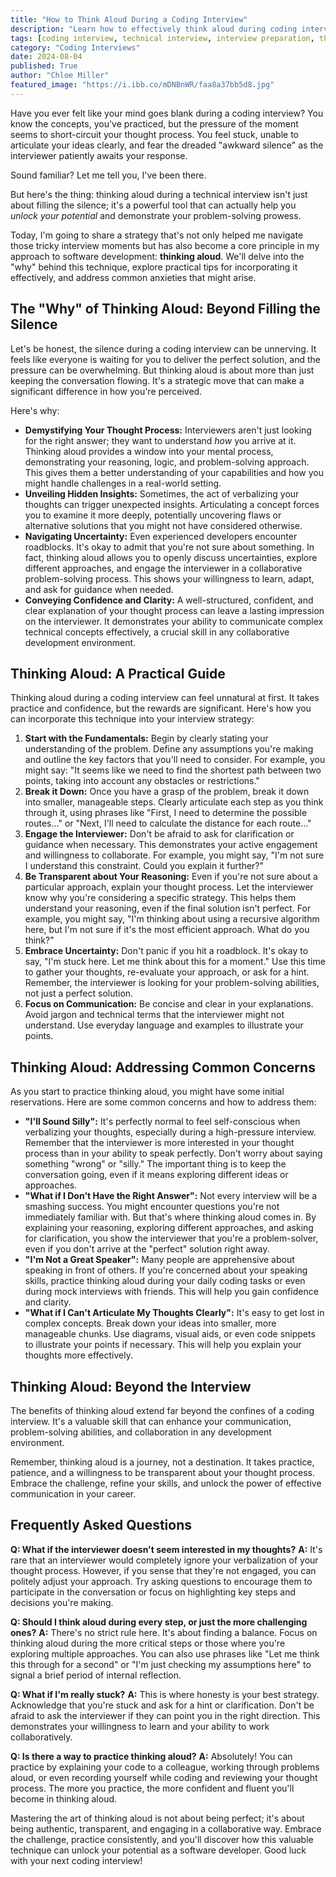 ```yaml
---
title: "How to Think Aloud During a Coding Interview"
description: "Learn how to effectively think aloud during coding interviews, demonstrating your problem-solving skills and impressing interviewers. Explore the benefits, practical tips, and address common concerns to enhance your interview performance."
tags: [coding interview, technical interview, interview preparation, thinking aloud, problem-solving, communication skills, software development, career advice, interview tips, interview strategies]
category: "Coding Interviews"
date: 2024-08-04
published: True
author: "Chloe Miller"
featured_image: "https://i.ibb.co/mDNBnWR/faa8a37bb5d8.jpg"
---
```



Have you ever felt like your mind goes blank during a coding interview?  You know the concepts, you've practiced, but the pressure of the moment seems to short-circuit your thought process. You feel stuck, unable to articulate your ideas clearly, and fear the dreaded "awkward silence" as the interviewer patiently awaits your response. 

Sound familiar?  Let me tell you, I've been there.  

But here's the thing: thinking aloud during a technical interview isn't just about filling the silence; it's a powerful tool that can actually help you *unlock your potential* and demonstrate your problem-solving prowess. 

Today, I'm going to share a strategy that's not only helped me navigate those tricky interview moments but has also become a core principle in my approach to software development: **thinking aloud**. We'll delve into the "why" behind this technique, explore practical tips for incorporating it effectively, and address common anxieties that might arise.

##  The "Why" of Thinking Aloud: Beyond Filling the Silence

Let's be honest, the silence during a coding interview can be unnerving. It feels like everyone is waiting for you to deliver the perfect solution, and the pressure can be overwhelming. But thinking aloud is about more than just keeping the conversation flowing. It's a strategic move that can make a significant difference in how you're perceived.

Here's why:

* **Demystifying Your Thought Process:** Interviewers aren't just looking for the right answer; they want to understand *how* you arrive at it. Thinking aloud provides a window into your mental process, demonstrating your reasoning, logic, and problem-solving approach. This gives them a better understanding of your capabilities and how you might handle challenges in a real-world setting.
* **Unveiling Hidden Insights:** Sometimes, the act of verbalizing your thoughts can trigger unexpected insights.  Articulating a concept forces you to examine it more deeply, potentially uncovering flaws or alternative solutions that you might not have considered otherwise.
* **Navigating Uncertainty:**  Even experienced developers encounter roadblocks. It's okay to admit that you're not sure about something. In fact, thinking aloud allows you to openly discuss uncertainties, explore different approaches, and engage the interviewer in a collaborative problem-solving process.  This shows your willingness to learn, adapt, and ask for guidance when needed.
* **Conveying Confidence and Clarity:**  A well-structured, confident, and clear explanation of your thought process can leave a lasting impression on the interviewer. It demonstrates your ability to communicate complex technical concepts effectively, a crucial skill in any collaborative development environment.

##  Thinking Aloud: A Practical Guide

Thinking aloud during a coding interview can feel unnatural at first. It takes practice and confidence, but the rewards are significant. Here's how you can incorporate this technique into your interview strategy:

1. **Start with the Fundamentals:**  Begin by clearly stating your understanding of the problem.  Define any assumptions you're making and outline the key factors that you'll need to consider. For example, you might say: "It seems like we need to find the shortest path between two points, taking into account any obstacles or restrictions."
2. **Break it Down:**  Once you have a grasp of the problem, break it down into smaller, manageable steps.  Clearly articulate each step as you think through it, using phrases like "First, I need to determine the possible routes..." or "Next, I'll need to calculate the distance for each route..."
3. **Engage the Interviewer:**  Don't be afraid to ask for clarification or guidance when necessary.  This demonstrates your active engagement and willingness to collaborate. For example, you might say, "I'm not sure I understand this constraint. Could you explain it further?"
4. **Be Transparent about Your Reasoning:** Even if you're not sure about a particular approach, explain your thought process.  Let the interviewer know why you're considering a specific strategy. This helps them understand your reasoning, even if the final solution isn't perfect. For example, you might say, "I'm thinking about using a recursive algorithm here, but I'm not sure if it's the most efficient approach.  What do you think?"
5. **Embrace Uncertainty:**  Don't panic if you hit a roadblock. It's okay to say, "I'm stuck here. Let me think about this for a moment."  Use this time to gather your thoughts, re-evaluate your approach, or ask for a hint.  Remember, the interviewer is looking for your problem-solving abilities, not just a perfect solution.
6. **Focus on Communication:**  Be concise and clear in your explanations.  Avoid jargon and technical terms that the interviewer might not understand. Use everyday language and examples to illustrate your points.

##  Thinking Aloud: Addressing Common Concerns

As you start to practice thinking aloud, you might have some initial reservations.  Here are some common concerns and how to address them:

* **"I'll Sound Silly":**  It's perfectly normal to feel self-conscious when verbalizing your thoughts, especially during a high-pressure interview.  Remember that the interviewer is more interested in your thought process than in your ability to speak perfectly.  Don't worry about saying something "wrong" or "silly."  The important thing is to keep the conversation going, even if it means exploring different ideas or approaches. 
* **"What if I Don't Have the Right Answer":**   Not every interview will be a smashing success. You might encounter questions you're not immediately familiar with. But that's where thinking aloud comes in.  By explaining your reasoning, exploring different approaches, and asking for clarification, you show the interviewer that you're a problem-solver, even if you don't arrive at the "perfect" solution right away.
* **"I'm Not a Great Speaker":**  Many people are apprehensive about speaking in front of others.  If you're concerned about your speaking skills, practice thinking aloud during your daily coding tasks or even during mock interviews with friends. This will help you gain confidence and clarity.  
* **"What if I Can't Articulate My Thoughts Clearly":**   It's easy to get lost in complex concepts.  Break down your ideas into smaller, more manageable chunks. Use diagrams, visual aids, or even code snippets to illustrate your points if necessary. This will help you explain your thoughts more effectively.

##  Thinking Aloud: Beyond the Interview

The benefits of thinking aloud extend far beyond the confines of a coding interview.  It's a valuable skill that can enhance your communication, problem-solving abilities, and collaboration in any development environment.  

Remember, thinking aloud is a journey, not a destination.  It takes practice, patience, and a willingness to be transparent about your thought process.  Embrace the challenge, refine your skills, and unlock the power of effective communication in your career.  

##  Frequently Asked Questions

**Q: What if the interviewer doesn't seem interested in my thoughts?**
**A:**  It's rare that an interviewer would completely ignore your verbalization of your thought process.  However, if you sense that they're not engaged, you can politely adjust your approach.  Try asking questions to encourage them to participate in the conversation or focus on highlighting key steps and decisions you're making.  

**Q: Should I think aloud during every step, or just the more challenging ones?**
**A:**  There's no strict rule here. It's about finding a balance.  Focus on thinking aloud during the more critical steps or those where you're exploring multiple approaches.  You can also use phrases like "Let me think this through for a second" or "I'm just checking my assumptions here" to signal a brief period of internal reflection.  

**Q:  What if I'm really stuck?**
**A:**  This is where honesty is your best strategy.  Acknowledge that you're stuck and ask for a hint or clarification.  Don't be afraid to ask the interviewer if they can point you in the right direction.  This demonstrates your willingness to learn and your ability to work collaboratively.

**Q:  Is there a way to practice thinking aloud?**
**A:** Absolutely! You can practice by explaining your code to a colleague, working through problems aloud, or even recording yourself while coding and reviewing your thought process.  The more you practice, the more confident and fluent you'll become in thinking aloud.

Mastering the art of thinking aloud is not about being perfect; it's about being authentic, transparent, and engaging in a collaborative way.  Embrace the challenge, practice consistently, and you'll discover how this valuable technique can unlock your potential as a software developer.  Good luck with your next coding interview! 